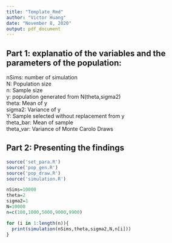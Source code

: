 ```yaml
---
title: "Template_Rmd"
author: "Victor Huang"
date: "November 8, 2020"
output: pdf_document
---
```


## Part 1: explanatio of the variables and the parameters of the population:  

nSims: number of simulation  
N: Population size  
n: Sample size  
y: population generated from N(theta,sigma2)  
theta: Mean of y  
sigma2: Variance of y  
Y: Sample selected without replacement from y  
theta_bar: Mean of sample  
theta_var: Variance of Monte Carolo Draws  

## Part 2: Presenting the findings
```r
source('set_para.R')
source('pop_gen.R')
source('pop_draw.R')
source('simulation.R')
```


```r
nSims=10000
theta=2
sigma2=1
N=10000
n=c(100,1000,5000,9000,9900)
```


```r
for (i in 1:length(n)){
  print(simulation(nSims,theta,sigma2,N,n[i]))
}
```


